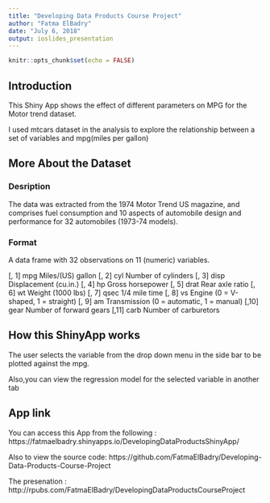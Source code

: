 ---
title: "Developing Data Products Course Project"
author: "Fatma ElBadry"
date: "July 6, 2018"
output: ioslides_presentation
---

```{r setup, include=FALSE}
knitr::opts_chunk$set(echo = FALSE)
```

## Introduction

This Shiny App shows the effect of different parameters on MPG for the Motor trend dataset.

I used mtcars dataset in the analysis to explore the relationship between a set of variables and mpg(miles per gallon)

## More About the Dataset
### **Desription**
   The data was extracted from the 1974 Motor Trend US magazine, and comprises fuel consumption and 10 aspects of automobile design and performance for 32 automobiles (1973-74 models).
   
### **Format**
A data frame with 32 observations on 11 (numeric) variables.

[, 1]	mpg	Miles/(US) gallon
[, 2]	cyl	Number of cylinders
[, 3]	disp	Displacement (cu.in.)
[, 4]	hp	Gross horsepower
[, 5]	drat	Rear axle ratio
[, 6]	wt	Weight (1000 lbs)
[, 7]	qsec	1/4 mile time
[, 8]	vs	Engine (0 = V-shaped, 1 = straight)
[, 9]	am	Transmission (0 = automatic, 1 = manual)
[,10]	gear	Number of forward gears
[,11]	carb	Number of carburetors

## How this ShinyApp works

The user selects the variable from the drop down menu in the side bar to be plotted against the mpg.

Also,you can view the regression model for the selected variable in another tab

## App link

You can access this App from the following :
https://fatmaelbadry.shinyapps.io/DevelopingDataProductsShinyApp/

Also to view the source code:
https://github.com/FatmaElBadry/Developing-Data-Products-Course-Project

The presenation :
http://rpubs.com/FatmaElBadry/DevelopingDataProductsCourseProject



